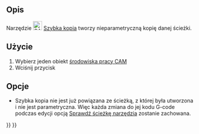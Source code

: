 <languages/>

{{Docnav/pl
|[[CAM_Array/pl|Szyk]]
|[[CAM_ThreadMilling/pl|Frezowanie gwintów]]
|[[CAM_Workbench/pl|środowisko pracy CAM]]
|IconL=CAM_Array.svg
|IconR=CAM_ThreadMilling.svg
|IconC=Workbench_CAM.svg
}}

{{GuiCommand/pl
|Name=CAM SimpleCopy
|Name/pl=CAM: Szybka kopia
|MenuLocation=CAM → Modyfikacja ścieżki → Szybka kopia
|Workbenches=[[CAM_Workbench/pl|CAM]]
|SeeAlso=[[CAM_Copy/pl|CAM: Kopia]]
}}

<span id="Description"></span>
==Opis==

Narzędzie [[Image:CAM_SimpleCopy.svg|24px]] [[CAM_SimpleCopy/pl|Szybka kopia]] tworzy nieparametryczną kopię danej ścieżki.

<span id="Usage"></span>
==Użycie==

# Wybierz jeden obiekt [[CAM_Workbench/pl|środowiska pracy CAM]]
# Wciśnij przycisk {{KEY|[[Image:CAM_SimpleCopy.svg|16px]] [[CAM_SimpleCopy/pl|Prosta kopia]]}}

<span id="Options"></span>
==Opcje== 

* Szybka kopia nie jest już powiązana ze ścieżką, z której była utworzona i nie jest parametryczna. Więc każda zmiana do jej kodu G-code podczas edycji opcją [[CAM_Inspect/pl|Sprawdź ścieżkę narzędzia]] zostanie zachowana.


{{Docnav/pl
|[[CAM_Array/pl|Szyk]]
|[[CAM_ThreadMilling/pl|Frezowanie gwintów]]
|[[CAM_Workbench/pl|środowisko pracy CAM]]
|IconL=CAM_Array.svg
|IconR=CAM_ThreadMilling.svg
|IconC=Workbench_CAM.svg
}}

{{CAM_Tools_navi{{#translation:}}}}
{{Userdocnavi{{#translation:}}}}